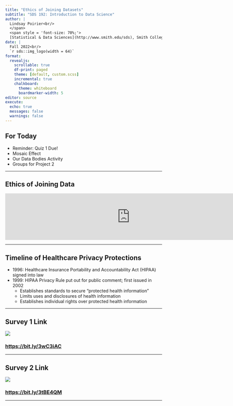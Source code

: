 ```yaml
---
title: "Ethics of Joining Datasets"
subtitle: "SDS 192: Introduction to Data Science"
author: |
  Lindsay Poirier<br/>
  </span>
  <span style = 'font-size: 70%;'>
  [Statistical & Data Sciences](http://www.smith.edu/sds), Smith College<br/>
date: |
  Fall 2022<br/>
  `r sds::img_logo(width = 64)`
format: 
  revealjs:
    scrollable: true
    df-print: paged
    theme: [default, custom.scss]
    incremental: true
    chalkboard:
      theme: whiteboard
      boardmarker-width: 5
editor: source
execute:
  echo: true
  messages: false
  warnings: false
---
```


## For Today

-   Reminder: Quiz 1 Due!
-   Mosaic Effect
-   Our Data Bodies Activity
-   Groups for Project 2

------------------------------------------------------------------------

## Ethics of Joining Data

<iframe width="800" src="https://www.youtube.com/embed/tivCK_fBBfo?start=327" title="YouTube video player" frameborder="0" allow="accelerometer; autoplay; clipboard-write; encrypted-media; gyroscope; picture-in-picture" allowfullscreen></iframe>

------------------------------------------------------------------------


## Timeline of Healthcare Privacy Protections

* 1996: Healthcare Insurance Portability and Accountability Act (HIPAA) signed into law
* 1999: HIPAA Privacy Rule put out for public comment; first issued in 2002
  * Establishes standards to secure "protected health information"
  * Limits uses and disclosures of health information
  * Establishes individual rights over protected health information

------------------------------------------------------------------------


## Survey 1 Link

![](img/qrcode_docs.google.com.png)

### [https://bit.ly/3wC3iAC](https://bit.ly/3wC3iAC)

------------------------------------------------------------------------


## Survey 2 Link

![](img/qrcode_docs.google.com2.png)

### [https://bit.ly/3tBE4QM](https://bit.ly/3wC3iAC)

------------------------------------------------------------------------




